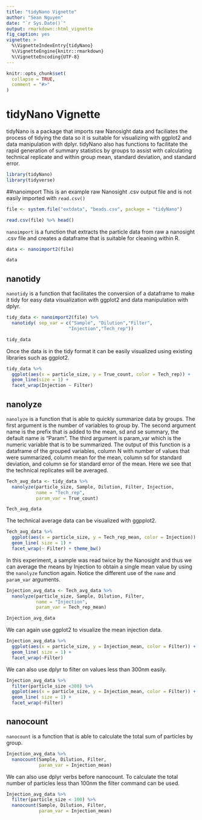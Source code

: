 ```yaml
---
title: "tidyNano Vignette"
author: "Sean Nguyen"
date: "`r Sys.Date()`"
output: rmarkdown::html_vignette
fig_caption: yes
vignette: >
  %\VignetteIndexEntry{tidyNano}
  %\VignetteEngine{knitr::rmarkdown}
  %\VignetteEncoding{UTF-8}
---
```


```r
knitr::opts_chunk$set(
  collapse = TRUE,
  comment = "#>"
)
```

# tidyNano Vignette

tidyNano is a package that imports raw Nanosight data and faciliates the process of tidying the data so it is suitable for visualizing with ggplot2  and data manipulation with dplyr.  tidyNano also has functions to facilitate the rapid generation of summary statistics by groups to assist with calculating technical replicate and within group mean, standard deviation, and standard error.
```r
library(tidyNano)
library(tidyverse)
```

##nanoimport
This is an example raw Nanosight .csv output file and is not easily imported with `read.csv()`
```r
file <- system.file("extdata", "beads.csv", package = "tidyNano")

read.csv(file) %>% head()
```
`nanoimport` is a function that extracts the particle data from raw a nanosight .csv file and creates a dataframe that is suitable for cleaning within R.
```r
data <- nanoimport2(file) 

data
```

## nanotidy
`nanotidy` is a function that facilitates the conversion of a dataframe to make it tidy for easy data visualization with ggplot2 and data manipulation with dplyr.
```r
tidy_data <- nanoimport2(file) %>% 
  nanotidy( sep_var = c("Sample", "Dilution","Filter",
                       "Injection","Tech_rep")) 

tidy_data
```


Once the data is in the tidy format it can be easily visualized using existing libraries such as ggplot2.
```r
tidy_data %>% 
  ggplot(aes(x = particle_size, y = True_count, color = Tech_rep)) +
  geom_line(size = 1) +
  facet_wrap(Injection ~ Filter)
```


## nanolyze

`nanolyze` is a function that is able to quickly summarize data by groups.  The first argument is the number of variables to group by. The second argument name is the prefix that is added to the mean, sd and se summary, the default name is "Param".  The third argument is param_var which is the numeric variable that is to be summarized. The output of this function is a dataframe of the grouped variables, column N with number of values that were summarized, column mean for the mean, column sd for standard deviation, and column se for standard error of the mean. Here we see that the technical replicates will be averaged.
```r
Tech_avg_data <- tidy_data %>%
  nanolyze(particle_size, Sample, Dilution, Filter, Injection, 
           name = "Tech_rep",
           param_var = True_count)

Tech_avg_data
```

The technical average data can be visualized with ggpplot2.
```r
Tech_avg_data %>% 
  ggplot(aes(x = particle_size, y = Tech_rep_mean, color = Injection)) +
  geom_line( size = 1) +
  facet_wrap(~ Filter) + theme_bw()
```

In this experiment, a sample was read twice by the Nanosight and thus we can average the means by Injection to obtain a single mean value by using the `nanolyze` function again.  Notice the different use of the `name` and `param_var` arguments.
```r
Injection_avg_data <- Tech_avg_data %>% 
  nanolyze(particle_size, Sample, Dilution, Filter, 
           name = "Injection",
           param_var = Tech_rep_mean)

Injection_avg_data
```


We can again use ggplot2 to visualize the mean injection data.
```r
Injection_avg_data %>% 
  ggplot(aes(x = particle_size, y = Injection_mean, color = Filter)) +
  geom_line( size = 1) +
  facet_wrap(~Filter)
```

We can also use dplyr to filter on values less than 300nm easily.
```r
Injection_avg_data %>% 
  filter(particle_size <300) %>% 
  ggplot(aes(x = particle_size, y = Injection_mean, color = Filter)) +
  geom_line( size = 1) +
  facet_wrap(~Filter) 
```

## nanocount
`nanocount` is a function that is able to calculate the total sum of particles by group.
```r
Injection_avg_data %>%
  nanocount(Sample, Dilution, Filter, 
            param_var = Injection_mean)
```

We can also use dplyr verbs before nanocount. To calculate the total number of particles less than 100nm the filter command can be used.
```r
Injection_avg_data %>%
  filter(particle_size < 100) %>% 
  nanocount(Sample, Dilution, Filter, 
            param_var = Injection_mean)
```

